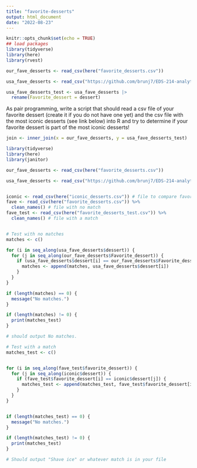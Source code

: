 ```yaml
---
title: "favorite-desserts"
output: html_document
date: "2022-08-23"
---
```


```r
knitr::opts_chunk$set(echo = TRUE)
## load packages
library(tidyverse)
library(here)
library(rvest)
```

```r

our_fave_desserts <- read_csv(here("favorite_desserts.csv"))

usa_fave_desserts <- read_csv("https://github.com/brunj7/EDS-214-analytical-workflows/blob/main/data/iconic_desserts.csv?raw=TRUE")

usa_fave_desserts_test <- usa_fave_desserts |> 
  rename(Favorite_dessert = dessert)
```

As pair programming, write a script that should read a csv file of your favorite dessert (create it if you do not have one yet) and the csv file with the most iconic desserts (see link below) into R and try to determine if your favorite dessert is part of the most iconic desserts!

```r
join <- inner_join(x = our_fave_desserts, y = usa_fave_desserts_test)
```



```r
library(tidyverse)
library(here)
library(janitor)

our_fave_desserts <- read_csv(here("favorite_desserts.csv"))

usa_fave_desserts <- read_csv("https://github.com/brunj7/EDS-214-analytical-workflows/blob/main/data/iconic_desserts.csv?raw=TRUE")


iconic <- read_csv(here("iconic_desserts.csv")) # file to compare favorites to
fave <- read_csv(here("favorite_desserts.csv")) %>%
  clean_names() # file with no match
fave_test <- read_csv(here("favorite_desserts_test.csv")) %>%
  clean_names() # file with a match


# Test with no matches
matches <- c()

for (i in seq_along(usa_fave_desserts$dessert)) {
  for (j in seq_along(our_fave_desserts$Favorite_dessert)) {
    if (usa_fave_desserts$dessert[i] == our_fave_desserts$Favorite_dessert[j]) {
      matches <- append(matches, usa_fave_desserts$dessert[i])
    }
  }
}

if (length(matches) == 0) {
  message("No matches.")
}

if (length(matches) != 0) {
  print(matches_test)
}

# should output No matches.

# Test with a match
matches_test <- c()


for (i in seq_along(fave_test$favorite_dessert)) {
  for (j in seq_along(iconic$dessert)) {
    if (fave_test$favorite_dessert[i] == iconic$dessert[j]) {
      matches_test <- append(matches_test, fave_test$favorite_dessert[i])
    }
  }
}


if (length(matches_test) == 0) {
  message("No matches.")
}

if (length(matches_test) != 0) {
  print(matches_test)
}

# Should output "Shave ice" or whatever match is in your file
```

